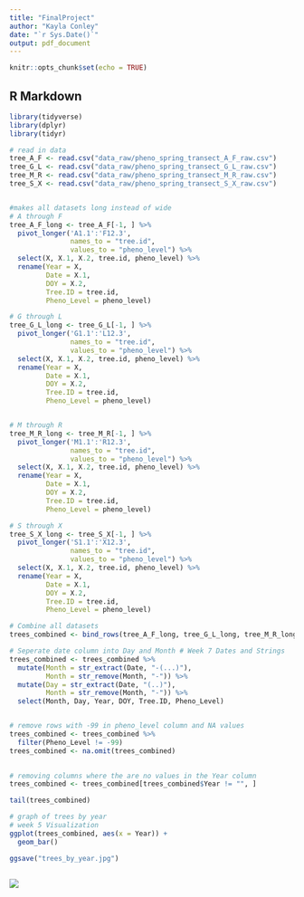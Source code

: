 ```yaml
---
title: "FinalProject"
author: "Kayla Conley"
date: "`r Sys.Date()`"
output: pdf_document
---
```


```r
knitr::opts_chunk$set(echo = TRUE)
```

## R Markdown

```r
library(tidyverse)
library(dplyr)
library(tidyr)
```

```r
# read in data
tree_A_F <- read.csv("data_raw/pheno_spring_transect_A_F_raw.csv")
tree_G_L <- read.csv("data_raw/pheno_spring_transect_G_L_raw.csv")
tree_M_R <- read.csv("data_raw/pheno_spring_transect_M_R_raw.csv")
tree_S_X <- read.csv("data_raw/pheno_spring_transect_S_X_raw.csv")


#makes all datasets long instead of wide
# A through F
tree_A_F_long <- tree_A_F[-1, ] %>%  
  pivot_longer('A1.1':'F12.3',
               names_to = "tree.id",
               values_to = "pheno_level") %>% 
  select(X, X.1, X.2, tree.id, pheno_level) %>% 
  rename(Year = X,
         Date = X.1,
         DOY = X.2,
         Tree.ID = tree.id,
         Pheno_Level = pheno_level)

# G through L
tree_G_L_long <- tree_G_L[-1, ] %>%  
  pivot_longer('G1.1':'L12.3',
               names_to = "tree.id",
               values_to = "pheno_level") %>% 
  select(X, X.1, X.2, tree.id, pheno_level) %>% 
  rename(Year = X,
         Date = X.1,
         DOY = X.2,
         Tree.ID = tree.id,
         Pheno_Level = pheno_level)


# M through R
tree_M_R_long <- tree_M_R[-1, ] %>%  
  pivot_longer('M1.1':'R12.3',
               names_to = "tree.id",
               values_to = "pheno_level") %>% 
  select(X, X.1, X.2, tree.id, pheno_level) %>% 
  rename(Year = X,
         Date = X.1,
         DOY = X.2,
         Tree.ID = tree.id,
         Pheno_Level = pheno_level)

# S through X
tree_S_X_long <- tree_S_X[-1, ] %>%  
  pivot_longer('S1.1':'X12.3',
               names_to = "tree.id",
               values_to = "pheno_level") %>% 
  select(X, X.1, X.2, tree.id, pheno_level) %>% 
  rename(Year = X,
         Date = X.1,
         DOY = X.2,
         Tree.ID = tree.id,
         Pheno_Level = pheno_level)

# Combine all datasets
trees_combined <- bind_rows(tree_A_F_long, tree_G_L_long, tree_M_R_long, tree_S_X_long)

# Seperate date column into Day and Month # Week 7 Dates and Strings
trees_combined <- trees_combined %>% 
  mutate(Month = str_extract(Date, "-(...)"),
         Month = str_remove(Month, "-")) %>% 
  mutate(Day = str_extract(Date, "(..)"),
         Month = str_remove(Month, "-")) %>% 
  select(Month, Day, Year, DOY, Tree.ID, Pheno_Level)


# remove rows with -99 in pheno_level column and NA values 
trees_combined <- trees_combined %>% 
  filter(Pheno_Level != -99) 
trees_combined <- na.omit(trees_combined)
  

# removing columns where the are no values in the Year column
trees_combined <- trees_combined[trees_combined$Year != "", ]

tail(trees_combined)

# graph of trees by year
# week 5 Visualization
ggplot(trees_combined, aes(x = Year)) +
  geom_bar()

ggsave("trees_by_year.jpg")



```

![](http://127.0.0.1:16015/chunk_output/79D79F3955339499/C072A19F/cn18rhtmycte9/000037.png?resize=0)
